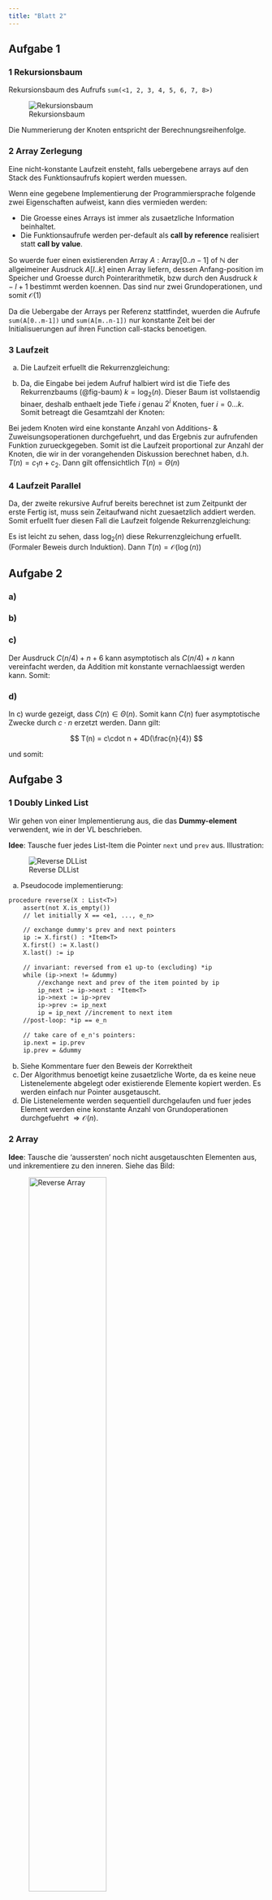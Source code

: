```yaml
---
title: "Blatt 2"
---
```


## Aufgabe 1

### 1 Rekursionsbaum

Rekursionsbaum des Aufrufs `sum(<1, 2, 3, 4, 5, 6, 7, 8>)`

![Rekursionsbaum](./imgs/a1-1-baum.png){#fig-baum}

Die Nummerierung der Knoten entspricht der Berechnungsreihenfolge. 


### 2 Array Zerlegung

Eine nicht-konstante Laufzeit ensteht, falls uebergebene arrays auf den Stack des Funktionsaufrufs
kopiert werden muessen. 

Wenn eine gegebene Implementierung der Programmiersprache folgende zwei Eigenschaften aufweist, 
kann dies vermieden werden:

* Die Groesse eines Arrays ist immer als zusaetzliche Information beinhaltet.
* Die Funktionsaufrufe werden per-default als **call by reference** realisiert statt 
  **call by value**. 

So wuerde fuer einen existierenden Array $A : \text{Array} [0 .. n - 1] \text{ of } \mathbb{N}$
der allgeimeiner Ausdruck $A[l..k]$ einen Array liefern, dessen Anfang-position im Speicher und Groesse durch
Pointerarithmetik, bzw durch den Ausdruck $k - l + 1$ bestimmt werden koennen. 
Das sind nur zwei Grundoperationen, und somit $\mathcal{O}(1)$

Da die Uebergabe der Arrays per Referenz stattfindet, wuerden die Aufrufe `sum(A[0..m-1])` und `sum(A[m..n-1])`
nur konstante Zeit bei der Initialisuerungen auf ihren Function call-stacks benoetigen. 

### 3 Laufzeit

a) Die Laufzeit erfuellt die Rekurrenzgleichung:

\begin{align*}
    T(1) &= 1\\
    T(n) &= 1 + 2\cdot T(\frac{n}{2}) \tag{fuer $n = 2^k > 1$}
\end{align*}

b) Da, die Eingabe bei jedem Aufruf halbiert wird ist die Tiefe
des Rekurrenzbaums (@fig-baum) $k = \log_2(n)$. Dieser Baum ist 
vollstaendig binaer, deshalb enthaelt jede Tiefe $i$ genau $2^i$
Knoten, fuer $i=0\dots k$. Somit betreagt die Gesamtzahl der
Knoten:

\begin{align*}
    N &= \sum_{i=0}^{\log_2(n)}2^i \\
      &= 2^{\log_2(n) + 1} - 1 \tag{Geom Reihe} \\
      &= 2n - 1
\end{align*}

Bei jedem Knoten wird eine konstante Anzahl von Additions- &
Zuweisungsoperationen durchgefuehrt, und das Ergebnis
zur aufrufenden Funktion zurueckgegeben. Somit ist die Laufzeit
proportional zur Anzahl der Knoten, die wir in der vorangehenden
Diskussion berechnet haben, d.h. $T(n) = c_1n + c_2$. Dann
gilt offensichtlich $T(n) = \Theta(n)$

### 4 Laufzeit Parallel

Da, der zweite rekursive Aufruf bereits berechnet ist zum Zeitpunkt
der erste Fertig ist, muss sein Zeitaufwand nicht zuesaetzlich addiert werden. 
Somit erfuellt fuer diesen Fall die Laufzeit folgende Rekurrenzgleichung:

\begin{align*}
    T(1) &= 1\\
    T(n) &= 1 + T(\frac{n}{2}) \tag{fuer $n = 2^k > 1$}
\end{align*}

Es ist leicht zu sehen, dass $\log_2(n)$ diese Rekurrenzgleichung erfuellt. 
(Formaler Beweis durch Induktion). Dann $T(n) = \mathcal{O}(\log(n))$

## Aufgabe 2 

### a)

\begin{align*}
    & a = 1, \\
    &c = \tilde{c}, \\
    &d = 1 < 2 = b \\
    \Rightarrow &T(n) \in \Theta(n) \tag{Fall $d < b$ des MT}
\end{align*}

### b)

\begin{align*}
    & a = 1, \\
    &c = 4, \\
    &d = 9 > 3 = b \\
    \Rightarrow &T(n) \in \Theta(n^{\log_3(9)}) = \Theta(n^2) \tag{Fall $d > b$ des MT}
\end{align*}

### c)

Der Ausdruck $C(n/4) + n + 6$ kann asymptotisch 
als $C(n/4) + n$ kann vereinfacht werden, da Addition mit konstante
vernachlaessigt werden kann. Somit:

\begin{align*}
    & a = 1, \\
    &c = 1, \\
    &d = 1 < 4 = b \\
    \Rightarrow &T(n) \in \Theta(n) \tag{Fall $d < b$ des MT}
\end{align*}

### d)

In c) wurde gezeigt, dass $C(n) \in \Theta(n)$. Somit kann
$C(n)$ fuer asymptotische Zwecke durch $c\cdot n$ erzetzt werden.
Dann gilt:

$$
T(n) = c\cdot n + 4D(\frac{n}{4})
$$

und somit:

\begin{align*}
    &a = 1, \\
    &d = 4 = 4 = b \\
    \Rightarrow &T(n) \in \Theta(n\log n) \tag{Fall $d = b$ des MT}
\end{align*}


## Aufgabe 3

### 1 Doubly Linked List

Wir gehen von einer Implementierung aus, die das **Dummy-element** verwendent, wie in der VL beschrieben.

**Idee**: Tausche fuer jedes List-Item die Pointer `next` und `prev` aus. Illustration:

![Reverse DLList](./imgs/reverse-ddlist.png)

a) Pseudocode implementierung:

```default
procedure reverse(X : List<T>)
    assert(not X.is_empty())
    // let initially X == <e1, ..., e_n>

    // exchange dummy's prev and next pointers
    ip := X.first() : *Item<T>
    X.first() := X.last()
    X.last() := ip

    // invariant: reversed from e1 up-to (excluding) *ip
    while (ip->next != &dummy)
        //exchange next and prev of the item pointed by ip
        ip_next := ip->next : *Item<T>
        ip->next := ip->prev
        ip->prev := ip_next
        ip = ip_next //increment to next item
    //post-loop: *ip == e_n 

    // take care of e_n's pointers:
    ip.next = ip.prev
    ip.prev = &dummy
```

b) Siehe Kommentare fuer den Beweis der Korrektheit
c) Der Algorithmus benoetigt keine zusaetzliche Worte, 
da es keine neue Listenelemente abgelegt oder existierende Elemente kopiert werden. 
Es werden einfach nur Pointer ausgetauscht.
d) Die Listenelemente werden sequentiell durchgelaufen und fuer jedes Element werden eine konstante
Anzahl von Grundoperationen durchgefuehrt $\Rightarrow \mathcal{O}(n)$.


### 2 Array

**Idee**: Tausche die 'aussersten' noch nicht ausgetauschten Elementen aus, 
und inkrementiere zu den inneren. Siehe das Bild: 


![Reverse Array](./imgs/revrese-array.png){width="60%"}

a) Pseudocode: 

```default
procedure reverse(X: Array[0..n-1] of Nat)
    i := 0 : Nat
    // invariant: the X[0..i-1] and X[(n-1) - (i-1) .. n-1]
    // portions of X are reversed
    while (i < n/2)
        temp := X[i] : Nat
        X[i] := X[(n-1) - i]
        X[(n-1) - i] := temp
        i := i + 1
    //post-loop: i == ceiling(n/2)
```

Python Beispiel:
```python
def reverse(X) :
    i = 0
    n = len(X)
    while (i < n/2) :
        temp = X[i]
        X[i] = X[(n-1) - i]
        X[(n-1) - i] = temp
        i = i + 1
    return X
    
X = [1, 2, 3, 4]
Y = [1, 2, 3, 4, 5]
Z = [1, 2, 3, 4, 5, 6]

print(reverse(X))
print(reverse(Y))
print(reverse(Z))
```

b) Siehe die Kommentare im Pseudocode fuer den Beweis
der Korrektheit
c) Der Algorithmus verwendet keine neue Worte, da die 
Eintrage des Arrays "in-place" ausgetauscht werden. D.h.
der vorhandene Array wird ueberschrieben
d) Der Algorithmus besteht aus einer `while`-schleife mit
$n/2$ iterationen $\Rightarrow \Theta(n)$.


### 3 Simply Linked List

**Idee**: Gehe die Liste durch und drehe die Pointer fuer jedes
Listenelement um. Siehe das Bild:

![Reverse SList](./imgs/reverse-slist.png){width="90%"} 

a) Pseudocode:

```default
reverse(X : SList<T>)
    assert(not X.is_empty())
    // let <e1,...,e_n> be the initial contents of the list 
    // i.e. initially X == <e1,...,e_n>
    ip := X.first() : *Item<T>      //*ip == e1
    ip_next := ip->next : *Item<T>  //*ip_next == e2
    ip->next := &dummy          //e1 is now last

    //invariant: 
    // (*ip == e_k) => 
    // *ip_next == e_(k+1))
    //   && 
    //reversed from e1 to e_k, i.e. X == <..TBD..,e_k, ..., e1>
    while (ip_next != &dummy)
        ip_next_next := ip_next->next : *Item<T>
        ip_next->next := ip
        ip := ip_next
        ip_next := ip_next_next
    //post-loop: *ip == e_n
    
    // take care of dummy's next pointer
    X.first() := ip 
``` 

b) Siehe Kommentare im Pseudocode
c) Nur Pointer werden ueberschrieben $\Rightarrow$ keine extra Speicherbelegung.
d) Sequentielle Bearbeitung der Listenelemente $\Rightarrow \Theta(n)$ 

### 4 Fast Reverse

Das ist nicht moeglich, da Kopieren einer Liste oder eines Arrays der Laenge $n$ $\mathcal{O}(n)$
Operationen benoetigen wuerde. Unsere "in-place" Algorithmen sind bereits $\mathcal{O}(n)$